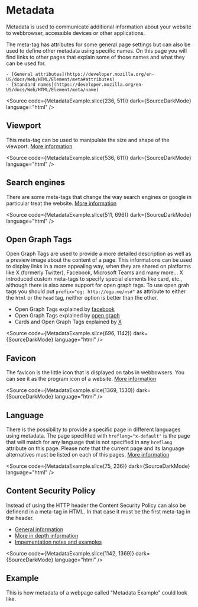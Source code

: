 
<Meta of={MetadataStories} />

# Metadata

<div className="lead">
  Metadata is used to communicate additional information about your website to webbrowser, accessible devices or other applications.
</div>

The meta-tag has attributes for some general page settings but can also be used to define other metadata using specific names.
On this page you will find links to other pages that explain some of those names and what they can be used for.

    - [General attributes](https://developer.mozilla.org/en-US/docs/Web/HTML/Element/meta#attributes)
    - [Standard names](https://developer.mozilla.org/en-US/docs/Web/HTML/Element/meta/name)

<Source code={MetadataExample.slice(236, 511)} dark={SourceDarkMode} language="html" />

## Viewport

This meta-tag can be used to manipulate the size and shape of the viewport. [More information](https://developer.mozilla.org/en-US/docs/Web/HTML/Viewport_meta_tag)

<Source code={MetadataExample.slice(536, 611)} dark={SourceDarkMode} language="html" />

## Search engines

There are some meta-tags that change the way search engines or google in particular treat the website. [More information](https://developers.google.com/search/docs/crawling-indexing/special-tags?hl=en)

<Source code={MetadataExample.slice(511, 696)} dark={SourceDarkMode} language="html" />

## Open Graph Tags

Open Graph Tags are used to provide a more detailed description as well as a preview image about the content of a page. This informations can be used to display links in a more appealing way, when they are shared on platforms like X (formerly Twitter), Facebook, Microsoft Teams and many more...
X introduced custom meta-tags to specify special elements like card, etc., although there is also some support for open graph tags.
To use open grah tags you should put `prefix="og: http://ogp.me/ns#"` as attribute to either the `html` or the `head` tag, neither option is better than the other.

- Open Graph Tags explained by [facebook](https://developers.facebook.com/docs/sharing/webmasters?locale=en_Us)
- Open Graph Tags explained by [open graph](https://ogp.me/)
- Cards and Open Graph Tags explained by [X](https://developer.twitter.com/en/docs/twitter-for-websites/cards/guides/getting-started)

<Source code={MetadataExample.slice(696, 1142)} dark={SourceDarkMode} language="html" />

## Favicon

The favicon is the little icon that is displayed on tabs in webbowsers. You can see it as the program icon of a website.
[More information](https://dev.to/masakudamatsu/favicon-nightmare-how-to-maintain-sanity-3al7)

<Source code={MetadataExample.slice(1369, 1530)} dark={SourceDarkMode} language="html" />

## Language

There is the possibility to provide a specific page in different languages using metadata. The page specififed with `hreflang="x-default"` is the page that will match for any language that is not specified in any `hreflang` attribute on this page. 
Please note that the current page and its language alternatives must be listed on each of this pages. [More information](https://developers.google.com/search/docs/specialty/international/localized-versions)

<Source code={MetadataExample.slice(75, 236)} dark={SourceDarkMode} language="html" />

## Content Security Policy

Instead of using the HTTP header the Content Security Policy can also be definend in a meta-tag in HTML.
In that case it must be the first meta-tag in the header.

- [General information](https://developer.mozilla.org/en-US/docs/Web/HTTP/CSP)
- [More in depth information](https://developer.mozilla.org/en-US/docs/Web/HTTP/Headers/Content-Security-Policy)
- [Impementation notes and examples](https://infosec.mozilla.org/guidelines/web_security#content-security-policy)

<Source code={MetadataExample.slice(1142, 1369)} dark={SourceDarkMode} language="html" />

## Example

This is how metadata of a webpage called "Metadata Example" could look like.

<Source code={MetadataExample} dark={SourceDarkMode} language="html" />
